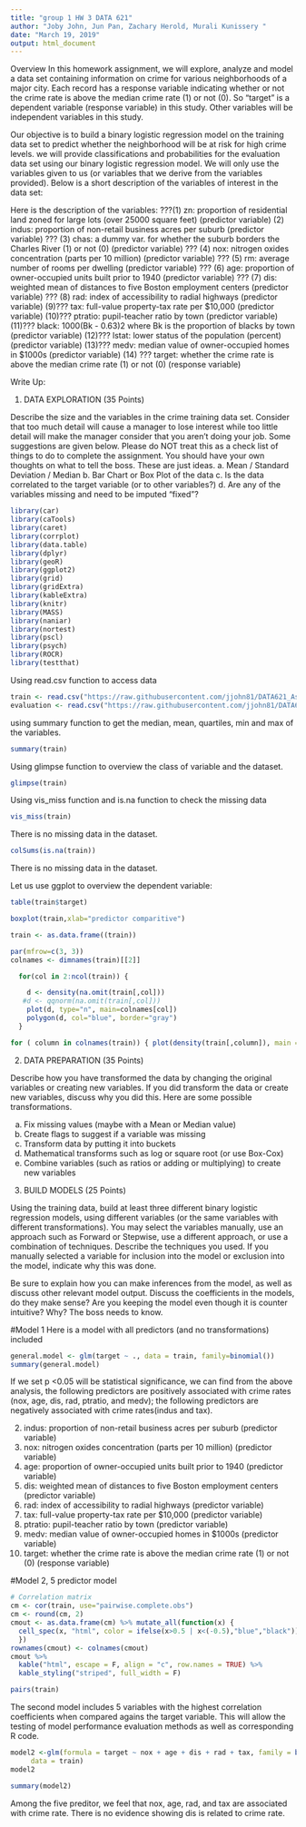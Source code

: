---
title: "group 1 HW 3 DATA 621"
author: "Joby John, Jun Pan, Zachary Herold, Murali Kunissery "
date: "March 19, 2019"
output: html_document
---

Overview In this homework assignment, we will explore, analyze and model a data set containing information on crime for various neighborhoods of a major city. Each record has a response variable indicating whether or not the crime rate is above the median crime rate (1) or not (0). So "target" is a dependent variable (response variable) in this study.  Other variables will be independent variables in this study.

Our objective is to build a binary logistic regression model on the training data set to predict whether the neighborhood will be at risk for high crime levels. we will provide classifications and probabilities for the evaluation data set using our binary logistic regression model. We will only use the variables given to us (or variables that we derive from the variables provided). Below is a short description of the variables of interest in the data set: 
 

Here is the description of the variables:
???(1) zn: proportion of residential land zoned for large lots (over 25000 square feet) (predictor variable) 
(2) indus: proportion of non-retail business acres per suburb (predictor variable) ???
(3) chas: a dummy var. for whether the suburb borders the Charles River (1) or not (0) (predictor variable) ???
(4) nox: nitrogen oxides concentration (parts per 10 million) (predictor variable) ???
(5) rm: average number of rooms per dwelling (predictor variable) ???
(6) age: proportion of owner-occupied units built prior to 1940 (predictor variable) ???
(7) dis: weighted mean of distances to five Boston employment centers (predictor variable) ???
(8) rad: index of accessibility to radial highways (predictor variable) 
(9)??? tax: full-value property-tax rate per $10,000 (predictor variable) 
(10)??? ptratio: pupil-teacher ratio by town (predictor variable) 
(11)??? black: 1000(Bk - 0.63)2 where Bk is the proportion of blacks by town (predictor variable) 
(12)??? lstat: lower status of the population (percent) (predictor variable) 
(13)??? medv: median value of owner-occupied homes in $1000s (predictor variable) 
(14) ??? target: whether the crime rate is above the median crime rate (1) or not (0) (response variable) 



Write Up: 
 
1. DATA EXPLORATION (35 Points) 
 
Describe the size and the variables in the crime training data set. Consider that too much detail will cause a manager to lose interest while too little detail will make the manager consider that you aren't doing your job. Some suggestions are given below. Please do NOT treat this as a check list of things to do to complete the assignment. You should have your own thoughts on what to tell the boss. These are just ideas. 
a. Mean / Standard Deviation / Median 
b. Bar Chart or Box Plot of the data 
c. Is the data correlated to the target variable (or to other variables?) 
d. Are any of the variables missing and need to be imputed "fixed"? 














```{r, echo=FALSE, warning=FALSE, message=FALSE}
library(car)
library(caTools)
library(caret)
library(corrplot)
library(data.table)
library(dplyr)
library(geoR)
library(ggplot2)
library(grid)
library(gridExtra)
library(kableExtra)
library(knitr)
library(MASS)
library(naniar)
library(nortest)
library(pscl)
library(psych)
library(ROCR)
library(testthat)
```

Using read.csv function to access data

```{r}
train <- read.csv("https://raw.githubusercontent.com/jjohn81/DATA621_Assignment_3/master/crime-training-data_modified.csv")
evaluation <- read.csv("https://raw.githubusercontent.com/jjohn81/DATA621_Assignment_3/master/crime-evaluation-data_modified.csv")
```

using summary function to get the median, mean, quartiles, min and max of the variables.

```{r}
summary(train)
```

Using glimpse function to overview the class of variable and the dataset.

```{r}
glimpse(train)
```

Using vis_miss function and is.na function to check the missing data

```{r}
vis_miss(train)
```

There is no missing data in the dataset.

```{r}
colSums(is.na(train))
```

There is no missing data in the dataset.

Let us use ggplot to overview the dependent variable:

```{r}
table(train$target)
```

```{r}
boxplot(train,xlab="predictor comparitive")
```

```{r}
train <- as.data.frame((train))

par(mfrow=c(3, 3))
colnames <- dimnames(train)[[2]]

  for(col in 2:ncol(train)) {

    d <- density(na.omit(train[,col]))
   #d <- qqnorm(na.omit(train[,col]))
    plot(d, type="n", main=colnames[col])
    polygon(d, col="blue", border="gray")
  }


```

```{r}
for ( column in colnames(train)) { plot(density(train[,column]), main = column)}
```
2. DATA PREPARATION (35 Points) 
 
Describe how you have transformed the data by changing the original variables or creating new variables. If you did transform the data or create new variables, discuss why you did this. Here are some possible transformations. 
 
a. Fix missing values (maybe with a Mean or Median value)
b. Create flags to suggest if a variable was missing 
c. Transform data by putting it into buckets 
d. Mathematical transforms such as log or square root (or use Box-Cox) 
e. Combine variables (such as ratios or adding or multiplying) to create new variables 




3. BUILD MODELS (25 Points) 
 
Using the training data, build at least three different binary logistic regression models, using different variables (or the same variables with different transformations). You may select the variables manually, use an approach such as Forward or Stepwise, use a different approach, or use a combination of techniques. Describe the techniques you used. If you manually selected a variable for inclusion into the model or exclusion into the model, indicate why this was done. 
 
Be sure to explain how you can make inferences from the model, as well as discuss other relevant model output. Discuss the coefficients in the models, do they make sense? Are you keeping the model even though it is counter intuitive? Why? The boss needs to know. 
 

#Model 1
Here is a model with all predictors (and no transformations) included
```{r}
general.model <- glm(target ~ ., data = train, family=binomial())
summary(general.model)
```
If we set p <0.05 will be statistical significance, we can find from the above analysis, the following predictors are positively associated with crime rates (nox, age, dis, rad, ptratio, and medv); the following predictors are negatively associated with crime rates(indus and tax).

(2) indus: proportion of non-retail business acres per suburb (predictor variable) 
(4) nox: nitrogen oxides concentration (parts per 10 million) (predictor variable) 
(6) age: proportion of owner-occupied units built prior to 1940 (predictor variable) 
(7) dis: weighted mean of distances to five Boston employment centers (predictor variable) 
(8) rad: index of accessibility to radial highways (predictor variable) 
(9) tax: full-value property-tax rate per $10,000 (predictor variable) 
(10) ptratio: pupil-teacher ratio by town (predictor variable) 
(13) medv: median value of owner-occupied homes in $1000s (predictor variable) 
(14)  target: whether the crime rate is above the median crime rate (1) or not (0) (response variable) 



#Model 2, 5 predictor model
```{r}
# Correlation matrix
cm <- cor(train, use="pairwise.complete.obs")
cm <- round(cm, 2)
cmout <- as.data.frame(cm) %>% mutate_all(function(x) {
  cell_spec(x, "html", color = ifelse(x>0.5 | x<(-0.5),"blue","black"))
  })
rownames(cmout) <- colnames(cmout)
cmout %>%
  kable("html", escape = F, align = "c", row.names = TRUE) %>%
  kable_styling("striped", full_width = F)

pairs(train)

```

The second model includes 5 variables with the highest correlation coefficients when compared agains the target variable. This will allow the testing of model performance evaluation methods as well as corresponding R code.
```{r}
model2 <-glm(formula = target ~ nox + age + dis + rad + tax, family = binomial(link = "logit"), 
     data = train)
model2
```


```{r}
summary(model2)
```
Among the five preditor, we feel that nox, age, rad, and tax are associated with crime rate.  There is no evidence showing dis is related to crime rate.






